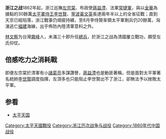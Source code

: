 {{no footnotes|time=2018-04-12T09:40:56+00:00}}
{{Unreferenced|time=2010-05-18}}
{{Campaignbox 太平天國之亂}}
'''浙江之战'''1862年起，浙江巡撫[[左宗棠|左宗棠]]、布政使[[蔣益澧|蔣益澧]]、法軍[[常捷軍|常捷軍]]，與以[[金華縣|金華]]為據點的30餘萬[[太平軍|太平軍]][[侍王|侍王]][[李世賢|李世賢]]、[[寧波|寧波]][[黃文英|黃文英]]長達兩年半以上的全省征戰；直到天京已經陷落，浙江戰事仍頑疲持續，至8月李侍賢率領太平軍剩兵仍20餘萬，洶湧逃亡[[福建|福建]]海線，出乎佈防內陸清軍意料之外。

[[林文察|林文察]]为台灣[[霧峰區|霧峰]]人，未滿三十即升任[[總兵|總兵]]，於浙江之战為清國屢立戰功，頗受左氏仰仗。

== 倍感吃力之消耗戰 ==
即便左宗棠於清軍有小[[諸葛亮|諸葛亮]]多謀讚譽，[[蔣益澧|蔣益澧]]也是勦匪著稱，但是面對太平軍著名統帥[[李世賢|李世賢]]調度指揮，左頂多也只能阻止李世賢出不了浙江，卻無法予以挫敗太平軍。

==参看==
*[[太平天国|太平天国]]

[[Category:太平天國戰役|Category:太平天國戰役]]
[[Category:浙江历次战争与战役|Category:浙江历次战争与战役]]
[[Category:1860年代中国战役|Category:1860年代中国战役]]